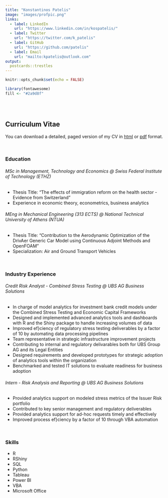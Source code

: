 ```yaml
---
title: "Konstantinos Patelis"
image: "images/profpic.png"
links:
  - label: LinkedIn
    url: "https://www.linkedin.com/in/kospatelis/"
  - label: Twitter
    url: "https://twitter.com/k_patelis"
  - label: GitHub
    url: "https://github.com/patelis"
  - label: Email
    url: "mailto:kpatelis@outlook.com"
output:
  postcards::trestles
---
```


```r
knitr::opts_chunk$set(echo = FALSE)

library(fontawesome)
fill <- "#2a9d8f"
```

<br>
<br>

## Curriculum Vitae

You can download a detailed, paged version of my CV in [html](kpatelis_cv.html){target="blank"} or [pdf](kpatelis_cv.pdf){target="blank"} format.

<br>

### Education

###### MSc in Management, Technology and Economics @ Swiss Federal Institute of Technology (ETHZ)

* Thesis Title: “The effects of immigration reform on the health sector - Evidence from Switzerland”
* Experience in economic theory, econometrics, business analytics

###### MEng in Mechanical Engineering (313 ECTS) @ National Technical University of Athens (NTUA)

* Thesis Title: “Contribution to the Aerodynamic Optimization of the DrivAer Generic Car Model using Continuous Adjoint Methods and OpenFOAM”
* Specialization: Air and Ground Transport Vehicles

<br>

### Industry Experience

###### Credit Risk Analyst - Combined Stress Testing @ UBS AG Business Solutions

* In charge of model analytics for investment bank credit models under the Combined Stress Testing and Economic Capital Frameworks
* Designed and implemented advanced analytics tools and dashboards with R and the Shiny package to handle increasing volumes of data
* Improved ef}ciency of regulatory stress testing deliverables by a factor of 10 by automating data processing pipelines
* Team representative in strategic infrastructure improvement projects
* Contributing to internal and regulatory delivarables both for UBS Group AG and its Legal Entities
* Designed requirements and developed prototypes for strategic adoption of analytics tools within the organization
* Benchmarked and tested IT solutions to evaluate readiness for business adoption

###### Intern - Risk Analysis and Reporting @ UBS AG Business Solutions

* Provided analytics support on modeled stress metrics of the Issuer Risk portfolio
* Contributed to key senior management and regulatory deliverables
* Provided analytics support for ad-hoc requests timely and effectively
* Improved process ef}ciency by a factor of 10 through VBA automation

<br>

### Skills

* R
* RShiny
* SQL
* Python
* Tableau
* Power BI
* VBA
* Microsoft Office

